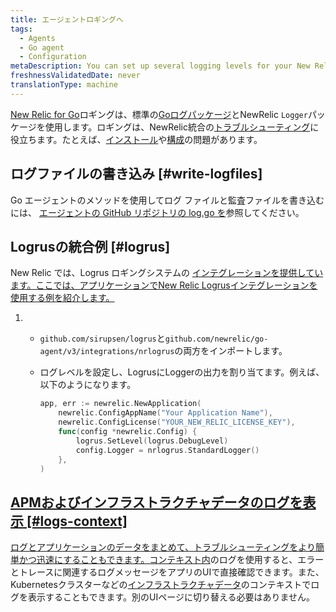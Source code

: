 ```yaml
---
title: エージェントロギングへ
tags:
  - Agents
  - Go agent
  - Configuration
metaDescription: You can set up several logging levels for your New Relic Go agent; this is useful for troubleshooting your New Relic Golang integration.
freshnessValidatedDate: never
translationType: machine
---
```


[New Relic for Go](/docs/agents/go-agent/get-started/new-relic-go)ロギングは、標準の[Goログパッケージ](https://golang.org/pkg/log/)とNewRelic `Logger`パッケージを使用します。ロギングは、NewRelic統合の[トラブルシューティング](/docs/agents/go-agent/troubleshooting/no-data-appears-go)に役立ちます。たとえば、[インストール](/docs/agents/go-agent/get-started/install-new-relic-go)や[構成](/docs/agents/go-agent/instrumentation/go-agent-configuration)の問題があります。

## ログファイルの書き込み [#write-logfiles]

Go エージェントのメソッドを使用してログ ファイルと監査ファイルを書き込むには、 [エージェントの GitHub リポジトリの log.go を](https://github.com/newrelic/go-agent/blob/20541a9393ae651949eb75b82666d4a7c2a10dec/v3/newrelic/log.go)参照してください。

## Logrusの統合例 [#logrus]

New Relic では、Logrus ロギングシステムの [インテグレーションを提供しています。ここでは、アプリケーションでNew Relic Logrusインテグレーションを使用する例を紹介します。](https://github.com/newrelic/go-agent/blob/master/_integrations/nrlogrus/nrlogrus.go)

1. * `github.com/sirupsen/logrus`と`github.com/newrelic/go-agent/v3/integrations/nrlogrus`の両方をインポートします。

   * ログレベルを設定し、LogrusにLoggerの出力を割り当てます。例えば、以下のようになります。

     ```go
     app, err := newrelic.NewApplication(
         newrelic.ConfigAppName("Your Application Name"),
         newrelic.ConfigLicense("YOUR_NEW_RELIC_LICENSE_KEY"),
         func(config *newrelic.Config) {
             logrus.SetLevel(logrus.DebugLevel)
             config.Logger = nrlogrus.StandardLogger()
         },
     )
     ```

## [APMおよびインフラストラクチャデータのログを表示 [#logs-context]](https://github.com/newrelic/go-agent/blob/master/_integrations/nrlogrus/nrlogrus.go)

[ログとアプリケーションのデータをまとめて、トラブルシューティングをより簡単かつ迅速にすることもできます。](https://github.com/newrelic/go-agent/blob/master/_integrations/nrlogrus/nrlogrus.go)[コンテキスト内](/docs/logs/logs-context/configure-logs-context-go/)のログを使用すると、エラーとトレースに関連するログメッセージをアプリのUIで直接確認できます。また、Kubernetesクラスターなどの[インフラストラクチャデータ](/docs/logs/forward-logs/forward-your-logs-using-infrastructure-agent/)のコンテキストでログを表示することもできます。別のUIページに切り替える必要はありません。